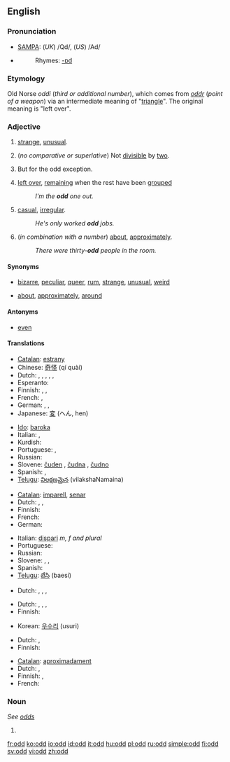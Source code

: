 {{see|Odd}}
==English==

===Pronunciation===
*[[w:SAMPA|SAMPA]]: (''UK'') /Qd/, (''US'') /Ad/
*{{audio|en-us-odd.ogg|Audio (US)}}
*:Rhymes: [[Rhymes:English:-ɒd|-ɒd]]

===Etymology===
Old Norse ''oddi'' (''third or additional number''), which comes from ''[[oddr]]'' (''point of a weapon'') via an intermediate meaning of "[[triangle]]". The original meaning is "left over".

===Adjective===
{{en-adj|er}}

# [[strange]], [[unusual]].
# {{arithmetic}} (''no comparative or superlative'') Not [[divisible]] by [[two]].
# {{rare}} But for the odd exception. <!--self-referential definition?-->
# [[left over]], [[remain]]ing when the rest have been [[grouped]]
#:''I'm the '''odd''' one out.''
# [[casual]], [[irregular]].
#:''He's only worked '''odd''' jobs.''
# (''in combination with a number'') [[about]], [[approximately]].
#:''There were thirty-'''odd''' people in the room.''

====Synonyms====
*{{i-c|strange}} [[bizarre]], [[peculiar]], [[queer]], [[rum]], [[strange]], [[unusual]], [[weird]]
*{{i-c|about}} [[about]], [[approximately]], [[around]]

====Antonyms====
*{{i-c|not divisible by two}} [[even]]

====Translations====

{{trans-top|strange}}
*[[Catalan]]: [[estrany]]
*Chinese: [[奇怪]] (qí quài)
* Dutch: {{t+|nl|vreemd}}, {{t+|nl|vreemde}}, {{t|nl|merkwaardig}}, {{t|nl|merkwaardige}}, {{t+|nl|raar}}, {{t-|nl|rare}}
* Esperanto: {{t-|eo|stranga|xs=Esperanto}}
* Finnish: {{t+|fi|outo}}, {{t+|fi|kummallinen}}, {{t-|fi|omituinen}}
* French: {{t+|fr|bizarre}}, {{t+|fr|étrange}}
* German: {{t|de|seltsam}}, {{t|de|merkwürdig}}, {{t+|de|komisch}}
*Japanese: [[変]] (へん, hen)
{{trans-mid}}
*[[Ido]]: [[baroka]]
* Italian: {{t+|it|strano}}, {{t|it|strambo}}
*Kurdish: {{t|ku|سه‌یر|tr=|sc=KUchar}}
* Portuguese: {{t|pt|Estranho}}, {{t-|pt|Raro}}
* Russian: {{t|ru|странный|sc=Cyrl}}
*Slovene: [[čuden]] {{m}}, [[čudna]] {{f}}, [[čudno]] {{n}}
* Spanish: {{t-|es|extraño}}, {{t+|es|raro}}
*[[Telugu]]: [[విలక్షణమైన]] (vilakshaNamaina)
{{trans-bottom}}

{{trans-top|not divisible by two}}
*[[Catalan]]: [[imparell]], [[senar]]
* Dutch: {{t+|nl|oneven}}, {{t|nl|onpaar}}, {{t|nl|onpare}}
* Finnish: {{t|fi|pariton}}
* French: {{t+|fr|impair}}
* German: {{t|de|ungerade}}
{{trans-mid}}
*Italian: [[dispari]] ''m, f and plural''
* Portuguese: {{t|pt|Ímpar}}
* Russian: {{t|ru|нечётный|sc=Cyrl}}
* Slovene: {{t-|sl|lih|m}}, {{t-|sl|liha|f}}, {{t-|sl|liho|n}}
* Spanish: {{t-|es|impar}}
*[[Telugu]]: [[బేసి]] (baesi)
{{trans-bottom}}

{{trans-top|rare: but for the odd exception}}
* Dutch: {{t|nl|uitzonderlijk}}, {{t|nl|uitzonderlijke}}, {{t|nl|zeldaam}}, {{t|nl|zeldzame}}
{{trans-bottom}}

{{trans-top|left over after others have been grouped}}
* Dutch: {{t|nl|overblijvend}}, {{t|nl|overblijvende}}, {{t|nl|resterend}}, {{t|nl|resterende}}
* Finnish: {{t|fi|pariton}}
{{trans-mid}}
*Korean: [[우수리]] (usuri)
{{trans-bottom}}

{{trans-top|casual, irregular}}
* Dutch: {{t|nl|onregelmatig}}, {{t|nl|onregelmatige}}
* Finnish: {{t|fi|tilapäinen}}
{{trans-mid}}
{{trans-bottom}}

{{trans-top|about}}
*[[Catalan]]: [[aproximadament]]
* Dutch: {{t|nl|bij benadering}}, {{t+|nl|ongeveer}}
* Finnish: {{t+|fi|noin}}, {{t|fi|suunnilleen}}
* French: {{t+|fr|à peu près}}
{{trans-mid}}
{{trans-bottom}}

===Noun===
''See [[odds]]''

# {{defn|English}}

[[fr:odd]]
[[ko:odd]]
[[io:odd]]
[[id:odd]]
[[it:odd]]
[[hu:odd]]
[[pl:odd]]
[[ru:odd]]
[[simple:odd]]
[[fi:odd]]
[[sv:odd]]
[[vi:odd]]
[[zh:odd]]